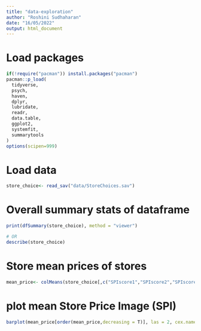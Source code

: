 ```yaml
---
title: "data-exploration"
author: "Roshini Sudhaharan"
date: "16/05/2022"
output: html_document
---
```

# Load packages 
```r
if(!require("pacman")) install.packages("pacman")
pacman::p_load(
  tidyverse,
  psych,
  haven,
  dplyr,
  lubridate,
  readr,
  data.table,
  ggplot2,
  systemfit,
  summarytools
)
options(scipen=999)
```


# Load data 
```r
store_choice<- read_sav("data/StoreChoices.sav")
```
# Overall summary stats of dataframe
```r
print(dfSummary(store_choice), method = "viewer")

# OR 
describe(store_choice)
```
# Store mean prices of stores 
```r
mean_price<- colMeans(store_choice[,c("SPIscore1","SPIscore2","SPIscore3","SPIscore4","SPIscore5","SPIscore6","SPIscore7","SPIscore8","SPIscore9","SPIscore10")])
```

# plot mean Store Price Image (SPI)
```r
barplot(mean_price[order(mean_price,decreasing = T)], las = 2, cex.names = .5)
```

